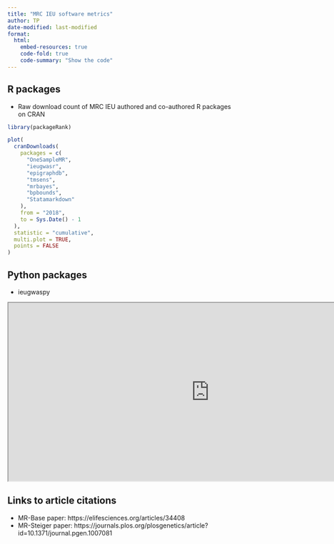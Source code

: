 ```yaml
---
title: "MRC IEU software metrics"
author: TP
date-modified: last-modified
format:
  html:
    embed-resources: true
    code-fold: true
    code-summary: "Show the code"
---
```


## R packages

* Raw download count of MRC IEU authored and co-authored R packages on CRAN

```r
library(packageRank)

plot(
  cranDownloads(
    packages = c(
      "OneSampleMR",
      "ieugwasr",
      "epigraphdb",
      "tmsens",
      "mrbayes",
      "bpbounds",
      "Statamarkdown"
    ),
    from = "2018",
    to = Sys.Date() - 1
  ),
  statistic = "cumulative",
  multi.plot = TRUE,
  points = FALSE
)
```

## Python packages

* ieugwaspy

```{=html}
<iframe src="https://pypistats.org/packages/ieugwaspy" width="900" height="400"></iframe>
```

## Links to article citations

* MR-Base paper: https://elifesciences.org/articles/34408
* MR-Steiger paper: https://journals.plos.org/plosgenetics/article?id=10.1371/journal.pgen.1007081
